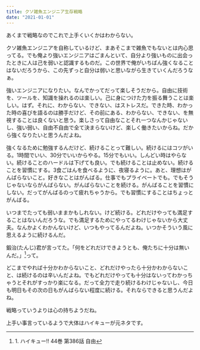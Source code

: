 ```yaml
---
title: クソ雑魚エンジニア生存戦略
date: "2021-01-01"
---
```


あくまで戦略なのでこれで上手くいくかはわからない。

クソ雑魚エンジニアを自称しているけど、まあそこまで雑魚でもないとは内心思ってる。でも俺より強いエンジニアはごまんといて、自分より強いものに出会ったときに人は己を弱いと認識するものだ。この世界で俺がいちばん強くなることはないだろうから、この先ずっと自分は弱いと思いながら生きていくんだろうなぁ。

強いエンジニアになりたい。なんでかってだって楽しそうだから。自由に技術を、ツールを、知識を操れるのは楽しい。己に身につけた力を振る舞うことは楽しい。はず。それに、わからない、できない、はストレスだ。できた時、わかった時の喜びを語るのは勝手だけど、その前にある、わからない、できない、を無視することは良くないと思う。楽しさって自由なことそれ一つなんかじゃないし、強い弱い、自由不自由で全て決まらないけど、楽しく働きたいからね。だから強くなりたいと思うんだよね。

強くなるために勉強するんだけど、続けることって難しい。続けるにはコツがいる。1時間でいい、30分でいいからやる。15分でもいい。しんどい時はやらない。続けることのハードルは下げても良い。でも続けることは止めない。続けることを習慣にする。3食ごはんを食べるように、夜寝るように。あと、理想はがんばらないこと。好きなことはがんばる。仕事でもプライベートでも。でもそうじゃないならがんばらない。がんばらないことを続ける。がんばることを習慣にしない。だってがんばるのって疲れちゃうから。でも習慣にすることはちょっとがんばる。

いつまでたっても弱いままかもしれない。けど続ける。どれだけやっても満足することはないんだろうな。でも満足するためにやってるわけじゃないから大丈夫。なんかよくわかんないけど、いつもやってるんだよね。いつかそういう風に思えるように続けるんだ。

鍛治(たんじ)君が言ってた。「何をどれだけできようとも、俺たちに十分は無いんだ。」[^1]って。

どこまでやれば十分かわからないこと、どれだけやったら十分かわからないこと、は続けるのは辛いんだよね。でもどれだけやっても十分はないってわかっちゃうとそれがすっかり楽になる。だって全力で走り続けるわけじゃないし、今日も明日もその次の日もがんばらない程度に続ける。それならできると思うんだよね。

戦略っていうよりは心の持ちようだね。

上手い事言っているようで大体はハイキューが元ネタです。

[^1]: 1.&#32;ハイキュー!! 44巻 第386話 自由